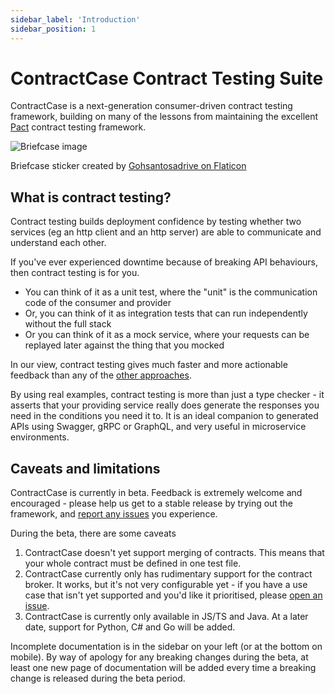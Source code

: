 ```yaml
---
sidebar_label: 'Introduction'
sidebar_position: 1
---
```




# ContractCase Contract Testing Suite

ContractCase is a next-generation consumer-driven contract testing framework, building
on many of the lessons from maintaining the excellent [Pact](https://pact.io) contract testing
framework.

<div style={{textAlign: 'center'}}>
    <div>

![Briefcase image](./suitcase.png)

</div>
    <div style={{fontSize: 'small'}}>Briefcase sticker created by <a href="https://www.flaticon.com/free-stickers/law">Gohsantosadrive on Flaticon</a></div>
</div>

## What is contract testing?

Contract testing builds deployment confidence by testing whether two services (eg an http client and an http server) are able to
communicate and understand each other.

If you've ever experienced downtime because of breaking API behaviours, then contract testing is for you.

* You can think of it as a unit test, where the "unit" is the communication code of the consumer and provider
* Or, you can think of it as integration tests that can run independently without the full stack
* Or you can think of it as a mock service, where your requests can be replayed later against the thing that you mocked

In our view, contract testing gives much faster and more actionable feedback than any of the [other approaches](./Alternatives).

By using real examples, contract testing is more than just a type checker - it
asserts that your providing service really does generate the responses you need in the
conditions you need it to. It is an ideal companion to generated APIs using Swagger, gRPC or
GraphQL, and very useful in microservice environments.

## Caveats and limitations

ContractCase is currently in beta. Feedback is extremely welcome and encouraged - 
please help us get to a stable release by trying out the framework, and [report
any issues](https://github.com/case-contract-testing/contract-case/issues) you
experience.

During the beta, there are some caveats

1. ContractCase doesn't yet support merging of contracts. This means that your whole contract must be defined in one test file.
1. ContractCase currently only has rudimentary support for the contract broker. It works, but it's not very configurable yet - if you have a use case that isn't yet supported and you'd like it prioritised, please [open an issue](https://github.com/case-contract-testing/case/issues/new).
1. ContractCase is currently only available in JS/TS and Java. At a later date, support for Python, C# and Go will be added. 

Incomplete documentation is in the sidebar on your left (or at the bottom on
mobile). By way of apology for any breaking changes during the beta, at least
one new page of documentation will be added every time a breaking change is released during the
beta period.
